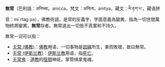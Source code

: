 '''無常'''（巴利語：अनिच्चा，anicca，梵文：अनित्य，anitya，藏文：མི་​རྟག་​པ་，藏语拼音：mi rtag pa），佛教術語，是常的反義字，字面意義為變異，指為一切世間萬物終將變異，'''無常'''存者。無常道出一切皆不真實和不持久。

無常一词可以指：
*[[无常_(佛教)|无常 (佛教)]]：[[佛教|佛教]]用语，一切事物是[[因緣|因緣]]所生，漸而敗壞，故曰無常。
*[[无常_(伊斯兰教)|无常 (伊斯兰教)]]：[[伊斯兰教|伊斯兰教]]用语，指[[死亡|死亡]]。
*[[无常鬼|无常鬼]]：[[道教|道教]]的[[陰間|陰間]]神祇，掌管缉拿鬼魂。

{{disambig|Cat=二字亞洲相關消歧義}}